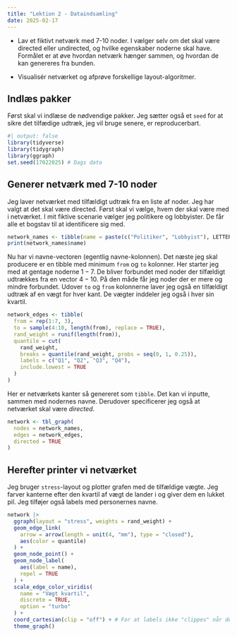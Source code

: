 ```yaml
---
title: "Lektion 2 - Dataindsamling"
date: 2025-02-17
---
```


- Lav et fiktivt netværk med 7-10 noder. I vælger selv om det skal være directed eller undirected, og hvilke egenskaber noderne skal have. Formålet er at øve hvordan netværk hænger sammen, og hvordan de kan genereres fra bunden.

- Visualisér netværket og afprøve forskellige layout-algoritmer.

## Indlæs pakker

Først skal vi indlæse de nødvendige pakker. Jeg sætter også et `seed` for at sikre det tilfædige udtræk, jeg vil bruge senere, er reproducerbart.

```r
#| output: false
library(tidyverse)
library(tidygraph)
library(ggraph)
set.seed(17022025) # Dags dato
```

## Generer netværk med 7-10 noder

Jeg laver netværket med tilfældigt udtræk fra en liste af noder. Jeg har valgt at det skal være directed.
Først skal vi vælge, hvem der skal være med i netværket. I mit fiktive scenarie vælger jeg politikere og lobbyister. De får alle et bogstav til at identificere sig med.

```r
network_names <- tibble(name = paste(c("Politiker", "Lobbyist"), LETTERS[1:10]))
print(network_names$name)
```

Nu har vi navne-vectoren (egentlig navne-kolonnen). Det næste jeg skal producere er en tibble med minimum `from` og `to` kolonner. Her starter jeg med at gentage noderne $1-7$. De bliver forbundet med noder der tilfældigt udtrækkes fra en vector $4-10$. På den måde får jeg noder der er mere og mindre forbundet. Udover `to` og `from` kolonnerne laver jeg også en tilfældigt udtræk af en vægt for hver kant. De vægter inddeler jeg også i hver sin kvartil.

```r
network_edges <- tibble(
  from = rep(1:7, 3),
  to = sample(4:10, length(from), replace = TRUE),
  rand_weight = runif(length(from)),
  quantile = cut(
    rand_weight,
    breaks = quantile(rand_weight, probs = seq(0, 1, 0.25)),
    labels = c("Q1", "Q2", "Q3", "Q4"),
    include.lowest = TRUE
  )
)
```

Her er netværkets kanter så genereret som `tibble`. Det kan vi inputte, sammen med nodernes navne. Derudover specificerer jeg også at netværket skal være *directed*.

```r
network <- tbl_graph(
  nodes = network_names,
  edges = network_edges,
  directed = TRUE
)
```

## Herefter printer vi netværket

Jeg bruger `stress`-layout og plotter grafen med de tilfældige vægte. Jeg farver kanterne efter den kvartil af vægt de lander i og giver dem en lukket pil. Jeg tilføjer også labels med personernes navne.

```r
network |>
  ggraph(layout = "stress", weights = rand_weight) +
  geom_edge_link(
    arrow = arrow(length = unit(4, "mm"), type = "closed"),
    aes(color = quantile)
  ) +
  geom_node_point() +
  geom_node_label(
    aes(label = name),
    repel = TRUE
  ) +
  scale_edge_color_viridis(
    name = "Vægt kvartil",
    discrete = TRUE,
    option = "turbo"
  ) +
  coord_cartesian(clip = "off") + # For at labels ikke "clippes" når de går længere ud end grafen.
  theme_graph()
```

